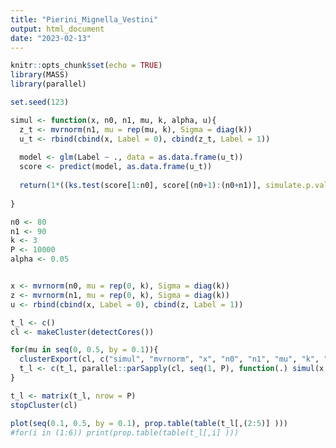 ```yaml
---
title: "Pierini_Mignella_Vestini"
output: html_document
date: "2023-02-13"
---
```


```r
knitr::opts_chunk$set(echo = TRUE)
library(MASS)
library(parallel)
```

```r
set.seed(123)
```


```r

simul <- function(x, n0, n1, mu, k, alpha, u){
  z_t <- mvrnorm(n1, mu = rep(mu, k), Sigma = diag(k))
  u_t <- rbind(cbind(x, Label = 0), cbind(z_t, Label = 1)) 
  
  model <- glm(Label ~ ., data = as.data.frame(u_t))
  score <- predict(model, as.data.frame(u_t))
  
  return(1*((ks.test(score[1:n0], score[(n0+1):(n0+n1)], simulate.p.value = T)$p.value) > alpha))
  
}

```


```r

n0 <- 80
n1 <- 90
k <- 3
P <- 10000
alpha <- 0.05


x <- mvrnorm(n0, mu = rep(0, k), Sigma = diag(k))
z <- mvrnorm(n1, mu = rep(0, k), Sigma = diag(k))
u <- rbind(cbind(x, Label = 0), cbind(z, Label = 1)) 

t_l <- c()
cl <- makeCluster(detectCores())

for(mu in seq(0, 0.5, by = 0.1)){
  clusterExport(cl, c("simul", "mvrnorm", "x", "n0", "n1", "mu", "k", "alpha"))
  t_l <- c(t_l, parallel::parSapply(cl, seq(1, P), function(.) simul(x, n0, n1, mu, k, alpha)))
}

t_l <- matrix(t_l, nrow = P)
stopCluster(cl)
```

```r
plot(seq(0.1, 0.5, by = 0.1), prop.table(table(t_l[,(2:5)] )))
#for(i in (1:6)) print(prop.table(table(t_l[,i] )))
```



